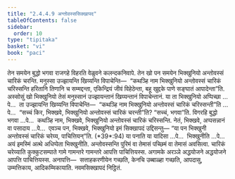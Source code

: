 ```yaml
---
title: "2.4.4.9 अन्तोवस्ससिक्खापद"
tableOfContents: false
sidebar:
  order: 10
type: "tipitaka"
basket: "vi"
book: "paci"
---
```



<DynamicBreadcrumb />

<Division number="969" book="paci">

<Paragraph number="2974" book="paci">
तेन समयेन बुद्धो भगवा राजगहे विहरति वेळुवने कलन्दकनिवापे. तेन खो पन समयेन भिक्खुनियो अन्तोवस्सं चारिकं चरन्ति. मनुस्सा उज्झायन्ति खिय्यन्ति विपाचेन्ति—  “कथञ्हि नाम भिक्खुनियो अन्तोवस्सं चारिकं चरिस्सन्ति हरितानि तिणानि च सम्मद्दन्ता, एकिन्द्रियं जीवं विहेठेन्ता, बहू खुद्दके पाणे सङ्घातं आपादेन्ता”ति.
</Paragraph>

<Paragraph number="2975" book="paci">
अस्सोसुं खो भिक्खुनियो तेसं मनुस्सानं उज्झायन्तानं खिय्यन्तानं विपाचेन्तानं. या ता भिक्खुनियो अप्पिच्छा …पे…  ता उज्झायन्ति खिय्यन्ति विपाचेन्ति—  “कथञ्हि नाम भिक्खुनियो अन्तोवस्सं चारिकं चरिस्सन्ती”ति …पे…  “सच्चं किर, भिक्खवे, भिक्खुनियो अन्तोवस्सं चारिकं चरन्ती”ति? “सच्चं, भगवा”ति. विगरहि बुद्धो भगवा …पे…  कथञ्हि नाम, भिक्खवे, भिक्खुनियो अन्तोवस्सं चारिकं चरिस्सन्ति. नेतं, भिक्खवे, अप्पसन्नानं वा पसादाय …पे…  एवञ्च पन, भिक्खवे, भिक्खुनियो इमं सिक्खापदं उद्दिसन्तु—
</Paragraph>

</Division>
<Division number="970" book="paci">

<Paragraph number="2976" book="paci">
<Emphasis>“या पन भिक्खुनी अन्तोवस्सं चारिकं चरेय्य, पाचित्तियन्”</Emphasis>ति. (*39*:<Emphasis>94</Emphasis>)
</Paragraph>

</Division>
<Division number="971" book="paci">

<Paragraph number="2977" book="paci">
<Emphasis>या पना</Emphasis>ति या यादिसा …पे…  <Emphasis>भिक्खुनी</Emphasis>ति …पे…  अयं इमस्मिं अत्थे अधिप्पेता भिक्खुनीति.
</Paragraph>

<Paragraph number="2978" book="paci">
<Emphasis>अन्तोवस्सन्</Emphasis>ति पुरिमं वा तेमासं पच्छिमं वा तेमासं अवसित्वा.
</Paragraph>

<Paragraph number="2979" book="paci">
<Emphasis>चारिकं चरेय्या</Emphasis>ति कुक्कुटसम्पाते गामे गामन्तरे गामन्तरे आपत्ति पाचित्तियस्स. अगामके अरञ्ञे अद्धयोजने अद्धयोजने आपत्ति पाचित्तियस्स.
</Paragraph>

</Division>
<Division number="972" book="paci">

<Paragraph number="2980" book="paci">
अनापत्ति—  सत्ताहकरणीयेन गच्छति, केनचि उब्बाळ्हा गच्छति, आपदासु, उम्मत्तिकाय, आदिकम्मिकायाति.

</Paragraph>
</Division>

<Paragraph number="2981" type="center" book="paci">
नवमसिक्खापदं निट्ठितं.
</Paragraph>